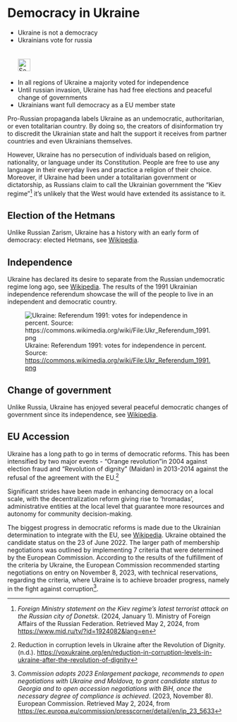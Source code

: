 # Democracy in Ukraine {#sec-democracy-ukraine}

\index{Referendum}
\index{Elections}
\index{Democracy}

::: {.callout-caution title="Myth"}
- Ukraine is not a democracy
- Ukrainians vote for russia  
[<br></br>![Search for topic in EUvsDisinfo](../all_common_img/EUvsDisinfo_400x240.jpg){height=2em}](https://euvsdisinfo.eu/disinformation-cases/?text=(referendum%7Celections%7Coligarchy)%20Ukraine&sort=relevance)
:::

::: {.callout-tip title="Truth"}
- In all regions of Ukraine a majority voted for independence 
- Until russian invasion, Ukraine has had free elections and peaceful change of governments
- Ukrainians want full democracy as a EU member state
:::

Pro-Russian propaganda labels Ukraine as an undemocratic, authoritarian, or even totalitarian country. By doing so, the creators of disinformation try to discredit the Ukrainian state and halt the support it receives from partner countries and even Ukrainians themselves. 

However, Ukraine has no persecution of individuals based on religion, nationality, or language under its Constitution. People are free to use any language in their everyday lives and practice a religion of their choice. Moreover, if Ukraine had been under a totalitarian government or dictatorship, as Russians claim to call the Ukrainian government the “Kiev regime”[^democracy-ukraine-1] it's unlikely that the West would have extended its assistance to it. 


## Election of the Hetmans

Unlike Russian Zarism, Ukraine has a history with an early form of democracy: elected Hetmans, see [Wikipedia](https://en.wikipedia.org/wiki/Cossack_Hetmanate).


## Independence

Ukraine has declared its desire to separate from the Russian undemocratic regime long ago, see [Wikipedia](https://en.wikipedia.org/wiki/1991_Ukrainian_independence_referendum). The results of the 1991 Ukrainian independence referendum showcase the will of the people to live in an independent and democratic country. 

![Ukraine: Referendum 1991: votes for independence in percent.  
Source: [https://commons.wikimedia.org/wiki/File:Ukr_Referendum_1991.png](https://commons.wikimedia.org/wiki/File:Ukr_Referendum_1991.png)](624px-Ukr_Referendum_1991.jpg)


## Change of government

Unlike Russia, Ukraine has enjoyed several peaceful democratic changes of government since its independence, see [Wikipedia](https://de.wikipedia.org/wiki/Geschichte_der_Ukraine_(seit_1991)).


## EU Accession

Ukraine has a long path to go in terms of democratic reforms. This has been intensified by two major events \- “Orange revolution”in 2004 against election fraud and “Revolution of dignity” (Maidan) in 2013-2014 against the refusal of the agreement with the EU.[^democracy-ukraine-2]

Significant strides have been made in enhancing democracy on a local scale, with the decentralization reform giving rise to ‘hromadas’, administrative entities at the local level that guarantee more resources and autonomy for community decision-making.

The biggest progress in democratic reforms is made due to the Ukrainian determination to integrate with the EU, see [Wikipedia](https://en.wikipedia.org/wiki/Accession_of_Ukraine_to_the_European_Union). Ukraine obtained the candidate status on the 23 of June 2022\. The larger path of membership negotiations was outlined by implementing 7 criteria that were determined by the European Commission. According to the results of the fulfillment of the criteria by Ukraine, the European Commission recommended starting negotiations on entry on November 8, 2023, with technical reservations, regarding the criteria, where Ukraine is to achieve broader progress, namely in the fight against corruption[^democracy-ukraine-3].


[^democracy-ukraine-1]:  *Foreign Ministry statement on the Kiev regime’s latest terrorist attack on the Russian city of Donetsk*. (2024, January 1). Ministry of Foreign Affairs of the Russian Federation. Retrieved May 2, 2024, from [https://www.mid.ru/tv/?id=1924082\&lang=en](https://www.mid.ru/tv/?id=1924082\&lang=en)

[^democracy-ukraine-2]:  Reduction in corruption levels in Ukraine after the Revolution of Dignity. (n.d.). [https://voxukraine.org/en/reduction-in-corruption-levels-in-ukraine-after-the-revolution-of-dignity](https://voxukraine.org/en/reduction-in-corruption-levels-in-ukraine-after-the-revolution-of-dignity)

[^democracy-ukraine-3]:  *Commission adopts 2023 Enlargement package, recommends to open negotiations with Ukraine and Moldova, to grant candidate status to Georgia and to open accession negotiations with BiH, once the necessary degree of compliance is achieved*. (2023, November 8). European Commission. Retrieved May 2, 2024, from [https://ec.europa.eu/commission/presscorner/detail/en/ip\_23\_5633](https://ec.europa.eu/commission/presscorner/detail/en/ip\_23\_5633)
